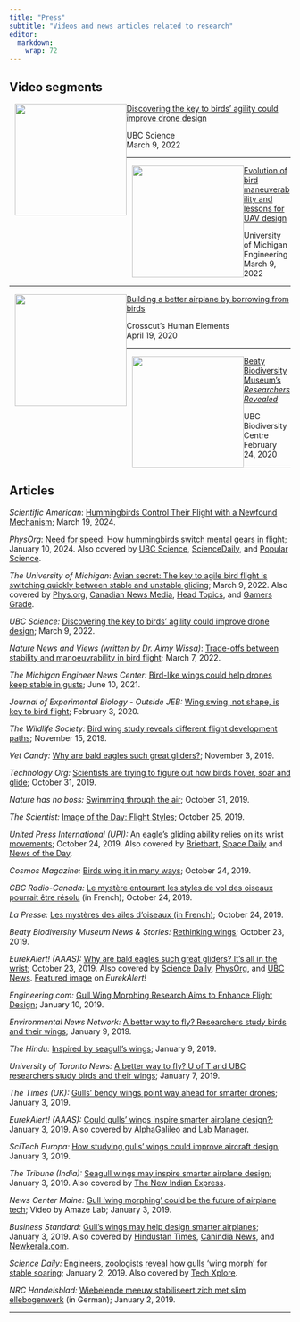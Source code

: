 ```yaml
---
title: "Press"
subtitle: "Videos and news articles related to research"
editor: 
  markdown: 
    wrap: 72
---
```


## Video segments

::::::::::::::: indent-block
::::: grid
::: {.g-col-6 .g-col-md-3}
[![](images/ubc-2022-nature-promo.jpg){fig-alt="Jasmin Wong, Vikram Baliga, and Ildiko Szabo in the Beaty Museum Prep Lab"
style="float:left; margin-left:10px;"
width="200"}](https://www.youtube.com/watch?v=1sWLDbakQ1I)
:::

::: g-col-6
[Discovering the key to birds' agility could improve drone
design](https://www.youtube.com/watch?v=1sWLDbakQ1I)

UBC Science\
March 9, 2022
:::
:::::

------------------------------------------------------------------------

::::: grid
::: {.g-col-6 .g-col-md-3}
[![](images/umich-ubc-birds-uav-design.jpg){fig-alt="Evolution of bird maneuverability and lessons for UAV design"
style="float:left; margin-left:10px;"
width="200"}](https://www.youtube.com/watch?v=gKnuEEUKAFg)
:::

::: g-col-6
[Evolution of bird maneuverability and lessons for UAV
design](https://www.youtube.com/watch?v=gKnuEEUKAFg)

University of Michigan Engineering\
March 9, 2022
:::
:::::

------------------------------------------------------------------------

::::: grid
::: {.g-col-6 .g-col-md-3}
[![](images/vikram-baliga-human-elements.png){fig-alt="Vikram Baliga in the Beaty Museum Prep Lab Human Elements"
style="float:left; margin-left:10px;"
width="200"}](https://www.kcts9.org/show/human-elements/episode/building-a-better-airplane-by-borrowing-from-birds-jo0ryh)
:::

::: g-col-6
[Building a better airplane by borrowing from
birds](https://www.kcts9.org/show/human-elements/episode/building-a-better-airplane-by-borrowing-from-birds-jo0ryh)

Crosscut's Human Elements\
April 19, 2020
:::
:::::

------------------------------------------------------------------------

::::: grid
::: {.g-col-6 .g-col-md-3}
[![](images/vikram-baliga-researchers-revealed.jpg){fig-alt="Vikram Baliga UBC Researchers Revealed"
style="float:left; margin-left:10px;"
width="200"}](https://www.youtube.com/watch?v=JepRktA2W54)
:::

::: g-col-6
[Beaty Biodiversity Museum's *Researchers
Revealed*](https://www.youtube.com/watch?v=JepRktA2W54)

UBC Biodiversity Centre\
February 24, 2020
:::
:::::
:::::::::::::::

------------------------------------------------------------------------

## Articles

::: indent-block
*Scientific American*: [Hummingbirds Control Their Flight with a
Newfound
Mechanism](https://www.scientificamerican.com/article/hummingbirds-control-their-flight-with-a-newfound-mechanism/);
March 19, 2024.

*PhysOrg*: [Need for speed: How hummingbirds switch mental gears in
flight](https://phys.org/news/2024-01-hummingbirds-mental-gears-flight.html);
January 10, 2024. Also covered by [UBC
Science](https://science.ubc.ca/news/need-speed-how-hummingbirds-switch-mental-gears-flight),
[ScienceDaily](https://www.sciencedaily.com/releases/2024/01/240111113038.htm),
and [Popular
Science](https://www.popsci.com/environment/hummingbirds-switch-gears/).

*The University of Michigan*: [Avian secret: The key to agile bird
flight is switching quickly between stable and unstable
gliding](https://news.engin.umich.edu/2022/03/avian-secret-the-key-to-agile-bird-flight-is-switching-quickly-between-stable-and-unstable-gliding/);
March 9, 2022. Also covered by
[Phys.org](https://phys.org/news/2022-03-avian-secret-key-agile-bird.html),
[Canadian News
Media](https://canadanewsmedia.ca/avian-secret-the-key-to-agile-bird-flight-is-switching-quickly-between-stable-and-unstable-gliding-phys-org/),
[Head
Topics](https://headtopics.com/us/avian-secret-the-key-to-agile-bird-flight-is-switching-quickly-between-stable-and-unstable-gliding-24632796),
and [Gamers
Grade](https://gamersgrade.com/the-key-to-agile-bird-flight-is-switching-quickly-between-stable-and-unstable-gliding/).

*UBC Science:* [Discovering the key to birds' agility could improve
drone
design](https://science.ubc.ca/news/discovering-key-birds%E2%80%99-agility-could-improve-drone-design);
March 9, 2022.

*Nature News and Views (written by Dr. Aimy Wissa)*: [Trade-offs between
stability and manoeuvrability in bird
flight](https://www.nature.com/articles/d41586-022-00638-x); March 7,
2022.

*The Michigan Engineer News Center:* [Bird-like wings could help drones
keep stable in
gusts](https://news.engin.umich.edu/2021/06/bird-like-wings-could-help-drones-keep-stable-in-gusts/);
June 10, 2021.

*Journal of Experimental Biology - Outside JEB:* [Wing swing, not shape,
is key to bird flight](https://dx.doi.org/10.1242/jeb.211441); February
3, 2020.

*The Wildlife Society:* [Bird wing study reveals different flight
development
paths](https://wildlife.org/bird-wing-study-reveals-different-flight-development-paths/);
November 15, 2019.

*Vet Candy:* [Why are bald eagles such great
gliders?](https://www.myvetcandy.com/newsblog/2019/11/3/why-are-bald-eagles-such-great-gliders);
November 3, 2019.

*Technology Org:* [Scientists are trying to figure out how birds hover,
soar and
glide](https://www.technology.org/2019/10/31/scientists-are-trying-to-figure-out-how-birds-hover-soar-and-glide/);
October 31, 2019.

*Nature has no boss:* [Swimming through the
air](https://naturehasnoboss.com/2019/10/31/swimming-through-air/);
October 31, 2019.

*The Scientist:* [Image of the Day: Flight
Styles](https://www.the-scientist.com/image-of-the-day/image-of-the-day--flight-styles--66632);
October 25, 2019.

*United Press International (UPI):* [An eagle's gliding ability relies
on its wrist
movements](https://www.upi.com/Science_News/2019/10/24/An-eagles-gliding-ability-relies-on-its-wrist-movements/7171571943902/);
October 24, 2019. Also covered by
[Brietbart](https://www.breitbart.com/news/an-eagles-gliding-ability-relies-on-its-wrist-movements/),
[Space
Daily](http://www.spacedaily.com/reports/An_eagles_gliding_ability_relies_on_its_wrist_movements_999.html)
and [News of the
Day](https://news--of-the-day.com/2019/10/24/an-eagles-gliding-ability-relies-on-its-wrist-movements/).

*Cosmos Magazine:* [Birds wing it in many
ways](https://cosmosmagazine.com/biology/bird-flight-is-all-in-the-way-they-move);
October 24, 2019.

*CBC Radio-Canada:* [Le mystère entourant les styles de vol des oiseaux
pourrait être
résolu](https://ici.radio-canada.ca/nouvelle/1359304/zoologie-vikram-baliga-ubc-oiseaux-faucons-faune-animaux-sciences)
(in French); October 24, 2019.

*La Presse:* [Les mystères des ailes d'oiseaux (in
French)](https://www.lapresse.ca/actualites/sciences/201910/24/01-5246786-les-mysteres-des-ailes-doiseaux.php);
October 24, 2019.

*Beaty Biodiversity Museum News & Stories:* [Rethinking
wings](https://beatymuseum.ubc.ca/2019/10/23/rethinking-wings/); October
23, 2019.

*EurekAlert! (AAAS):* [Why are bald eagles such great gliders? It's all
in the
wrist](https://www.eurekalert.org/pub_releases/2019-10/uobc-wab102219.php);
October 23, 2019. Also covered by [Science
Daily](http://ct.moreover.com/?a=40505244570&p=1pl&v=1&x=awXRtklpd4uJKMsJpkxCnA),
[PhysOrg](http://ct.moreover.com/?a=40497572148&p=1pl&v=1&x=xLh6bj37BBVVglMsEyBYtg),
and [UBC
News](https://news.ubc.ca/2019/10/23/why-are-bald-eagles-such-great-gliders-its-all-in-the-wrist/).
[Featured image](https://www.eurekalert.org/multimedia/pub/215329.php)
on *EurekAlert!*

*Engineering.com:* [Gull Wing Morphing Research Aims to Enhance Flight
Design](https://www.engineering.com/DesignerEdge/DesignerEdgeArticles/ArticleID/18216/Gull-Wing-Morphing-Research-Aims-to-Enhance-Flight-Design.aspx);
January 10, 2019.

*Environmental News Network:* [A better way to fly? Researchers study
birds and their
wings](https://www.enn.com/articles/56362-a-better-way-to-fly-researchers-study-birds-and-their-wings);
January 9, 2019.

*The Hindu:* [Inspired by seagull's
wings](https://www.thehindu.com/todays-paper/tp-in-school/inspired-by-seagulls-wings/article25945209.ece);
January 9, 2019.

*University of Toronto News:* [A better way to fly? U of T and UBC
researchers study birds and their
wings](https://www.utoronto.ca/news/better-way-fly-u-t-and-ubc-researchers-study-birds-and-their-wings);
January 7, 2019.

*The Times (UK):* [Gulls' bendy wings point way ahead for smarter
drones](https://www.thetimes.co.uk/article/gulls-bendy-wings-point-way-ahead-for-smarter-drones-38gz9r2bh);
January 3, 2019.

*EurekAlert! (AAAS):* [Could gulls' wings inspire smarter airplane
design?](https://www.eurekalert.org/pub_releases/2019-01/uobc-cgw010219.php);
January 3, 2019. Also covered by
[AlphaGalileo](https://www.alphagalileo.org/en-gb/Item-Display/ItemId/172628?returnurl=https%3A%2F%2Fwww.alphagalileo.org%2Fen-gb%2FItem-Display%2FItemId%2F172628)
and [Lab
Manager](https://www.labmanager.com/news/2019/01/could-gulls-wings-inspire-smarter-airplane-design-).

*SciTech Europa:* [How studying gulls' wings could improve aircraft
design](https://www.scitecheuropa.eu/aircraft-design/91868/); January 3,
2019.

*The Tribune (India):* [Seagull wings may inspire smarter airplane
design](https://www.tribuneindia.com/news/science-technology/story/708124.html);
January 3, 2019. Also covered by [The New Indian
Express](http://www.newindianexpress.com/lifestyle/tech/2019/jan/03/seagull-wings-may-inspire-smarter-airplane-design-1920149.html).

*News Center Maine:* [Gull 'wing morphing' could be the future of
airplane
tech](https://www.newscentermaine.com/video/tech/science/amaze-lab/gull-wing-morphing-could-be-the-future-of-airplane-tech/609-dde5ce5b-3440-40a7-8fcb-1ff1ebe4d356);
Video by Amaze Lab; January 3, 2019.

*Business Standard:* [Gull's wings may help design smarter
airplanes](https://www.business-standard.com/article/news-ians/gull-s-wings-may-help-design-smarter-airplanes-119010301026_1.html);
January 3, 2019. Also covered by [Hindustan
Times](https://www.hindustantimes.com/travel/gull-s-wings-may-help-design-smarter-airplanes/story-20xSMnMZ9H5NWIxvJdAKkM.html),
[Canindia
News](https://www.canindia.com/gulls-wings-may-help-design-smarter-airplanes/),
and
[Newkerala.com](https://www.newkerala.com/news/read/85339/gulls-wings-may-help-design-smarter-airplanes.html).

*Science Daily:* [Engineers, zoologists reveal how gulls 'wing morph'
for stable
soaring](https://www.sciencedaily.com/releases/2019/01/190102112844.htm);
January 2, 2019. Also covered by [Tech
Xplore](https://techxplore.com/news/2019-01-zoologists-reveal-gulls-wing-morph.html).

*NRC Handelsblad:* [Wiebelende meeuw stabiliseert zich met slim
ellebogenwerk](https://www.nrc.nl/nieuws/2019/01/02/wiebelende-meeuw-stabiliseert-zich-met-slim-ellebogenwerk-a3127627)
(in German); January 2, 2019.
:::

------------------------------------------------------------------------
